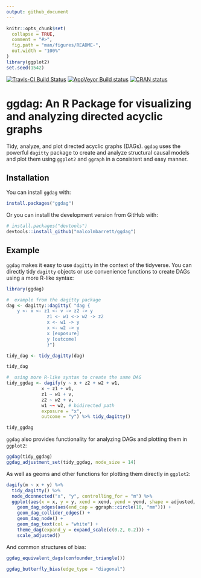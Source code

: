 ```yaml
---
output: github_document
---
```


<!-- README.md is generated from README.Rmd. Please edit that file -->

```r
knitr::opts_chunk$set(
  collapse = TRUE,
  comment = "#>",
  fig.path = "man/figures/README-", 
  out.width = "100%"
)
library(ggplot2)
set.seed(1542)
```

[![Travis-CI Build Status](https://travis-ci.org/malcolmbarrett/ggdag.svg?branch=master)](https://travis-ci.org/malcolmbarrett/ggdag) [![AppVeyor Build status](https://ci.appveyor.com/api/projects/status/kd3ed7rj6p2vd36t?svg=true)](https://ci.appveyor.com/project/malcolmbarrett/ggdag) [![CRAN status](https://www.r-pkg.org/badges/version/ggdag)](https://cran.r-project.org/package=ggdag)


# ggdag: An R Package for visualizing and analyzing directed acyclic graphs

Tidy, analyze, and plot directed acyclic graphs (DAGs). `ggdag` uses the powerful `dagitty` package to create and analyze structural causal models and plot them using `ggplot2` and `ggraph` in a consistent and easy manner. 

## Installation

You can install `ggdag` with:

```r
install.packages("ggdag")
```

Or you can install the development version from GitHub with:

```r
# install.packages("devtools")
devtools::install_github("malcolmbarrett/ggdag")
```

## Example

`ggdag` makes it easy to use `dagitty` in the context of the tidyverse. You can directly tidy `dagitty` objects or use convenience functions to create DAGs using a more R-like syntax:

```r
library(ggdag)

#  example from the dagitty package
dag <- dagitty::dagitty( "dag {
    y <- x <- z1 <- v -> z2 -> y
               z1 <- w1 <-> w2 -> z2
               x <- w1 -> y
               x <- w2 -> y
               x [exposure]
               y [outcome]
               }")

tidy_dag <- tidy_dagitty(dag)

tidy_dag 

#  using more R-like syntax to create the same DAG
tidy_ggdag <- dagify(y ~ x + z2 + w2 + w1,
             x ~ z1 + w1,
             z1 ~ w1 + v,
             z2 ~ w2 + v,
             w1 ~~ w2, # bidirected path
             exposure = "x",
             outcome = "y") %>% tidy_dagitty()

tidy_ggdag
```

`ggdag` also provides functionality for analyzing DAGs and plotting them in `ggplot2`:

```r
ggdag(tidy_ggdag)
ggdag_adjustment_set(tidy_ggdag, node_size = 14)
```

As well as geoms and other functions for plotting them directly in `ggplot2`:

```r
dagify(m ~ x + y) %>% 
  tidy_dagitty() %>% 
  node_dconnected("x", "y", controlling_for = "m") %>%
  ggplot(aes(x = x, y = y, xend = xend, yend = yend, shape = adjusted, col = d_relationship)) +
    geom_dag_edges(aes(end_cap = ggraph::circle(10, "mm"))) +
    geom_dag_collider_edges() +
    geom_dag_node() +
    geom_dag_text(col = "white") +
    theme_dag(expand_y = expand_scale(c(0.2, 0.2))) + 
    scale_adjusted()
```

And common structures of bias:
```r
ggdag_equivalent_dags(confounder_triangle())

ggdag_butterfly_bias(edge_type = "diagonal")
```
